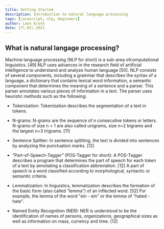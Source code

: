 ```yaml
---
title: Getting Started
description: Introduction to natural language processing
tags: [javascript, nlp, beginners]
author: Leon Erath
date: 17\.01\.2021
---
```


## What is natural langage processing?

Machine language processing (NLP for short) is a sub-area of ​​computational linguistics. [49] NLP uses advances in the research field of artificial intelligence to understand and analyze human language [50]. NLP consists of several components, including a grammar that describes the syntax of a language, a dictionary that contains lexical word information, a semantic component that determines the meaning of a sentence and a parser. This parser annotates various pieces of information in a text. The parser uses heuristic methods such as the following:

-   Tokenization: Tokenization describes the segmentation of a text in tokens.

-   N-grams: N-grams are the sequence of n consecutive tokens or letters. N-grams of size n = 1 are also called unigrams, size n=2 bigrams and the largest n=3 trigrams. [11]

-   Sentence Splitter: In sentence splitting, the text is divided into sentences by analyzing the punctuation marks. [12]

-   “Part-of-Speech-Tagger” (POS-Tagger for short): A POS-Tagger describes a program that determines the part of speech for each token of a text by annotating a classification abbreviation. [12] A part of speech is a word classified according to morphological, syntactic or semantic criteria.
-   Lemmatization: In linguistics, lemmatization describes the formation of the basic form (also called “lemma”) of an inflected word. [52] For example, the lemma of the word "ein - ein" or the lemma of "hated - hate".

-   Named Entity Recognition (NER): NER is understood to be the identification of names of persons, organizations, geographical sizes as well as information on mass, currency and time. [12]

